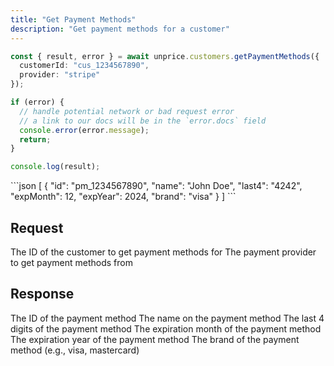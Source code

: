 ```yaml
---
title: "Get Payment Methods"
description: "Get payment methods for a customer"
---
```


<RequestExample>

```ts
const { result, error } = await unprice.customers.getPaymentMethods({
  customerId: "cus_1234567890",
  provider: "stripe"
});

if (error) {
  // handle potential network or bad request error
  // a link to our docs will be in the `error.docs` field
  console.error(error.message);
  return;
}

console.log(result);
```

</RequestExample>

<ResponseExample>
```json
[
  {
    "id": "pm_1234567890",
    "name": "John Doe",
    "last4": "4242",
    "expMonth": 12,
    "expYear": 2024,
    "brand": "visa"
  }
]
```
</ResponseExample>

## Request

<ParamField body="customerId" type="string" required>
    The ID of the customer to get payment methods for
</ParamField>

<ParamField body="provider" type="string" enum="stripe,square" required>
    The payment provider to get payment methods from
</ParamField>

## Response

<ResponseField name="[].id" type="string" required>
    The ID of the payment method
</ResponseField>

<ResponseField name="[].name" type="string">
    The name on the payment method
</ResponseField>

<ResponseField name="[].last4" type="string">
    The last 4 digits of the payment method
</ResponseField>

<ResponseField name="[].expMonth" type="number">
    The expiration month of the payment method
</ResponseField>

<ResponseField name="[].expYear" type="number">
    The expiration year of the payment method
</ResponseField>

<ResponseField name="[].brand" type="string">
    The brand of the payment method (e.g., visa, mastercard)
</ResponseField>